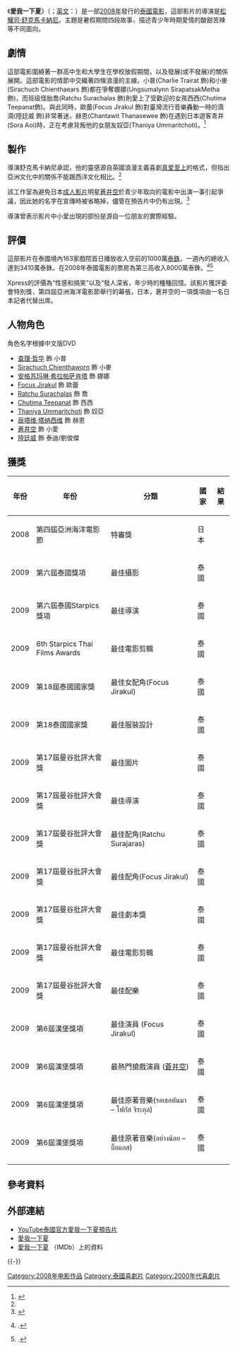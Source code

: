 {{Infobox Film
| name           = 愛我一下夏
| original_name = ''Hormones''
| image          = Hormones.jpg
| caption        = 《愛我一下夏》的宣傳海報
| director       = [[松耀司·舒克馬卡納尼|松耀司·舒克馬卡納尼]]
| producer       = 
| writer         = 
| narrator       = 
| starring       = [[查理·哲华|查理·哲华]]<br />[[Sirachuch_Chienthaworn|Sirachuch Chienthaworn]]<br />[[Focus_Jirakul|Focus Jirakul]]<br />[[Ratchu_Surachalas|Ratchu Surachalas]]<br />[[Chutima_Teepanat|Chutima Teepanat]]<br />[[辰塔维·塔纳西维|辰塔维·塔纳西维]]<br />[[Thaniya_Ummaritchoti|Thaniya Ummaritchoti]]<br />[[安格苏玛琳·希拉帕萨肯塔|安格苏玛琳·希拉帕萨肯塔]]
| music          = 
| cinematography = 
| editing        = 
| distributor    = [[GMM_Tai_Hub|GMM Tai Hub]]
| released       = {{start date|2008|03|20}}
| runtime        = 
| country        = [[泰國|泰國]]
| language       = [[泰語|泰語]]
| budget         = 
| preceded by    = 
| followed by    = 
}}
《'''愛我一下夏'''》（{{lang-th|ปิดเทอมใหญ่ หัวใจว้าวุ่น}}；[[英文|英文]]：{{lang|en|Hormones}}）是一部[[2008年電影|2008年]]發行的[[泰國|泰國]][[電影|電影]]，這部影片的導演是[[松耀司·舒克馬卡納尼|松耀司·舒克馬卡納尼]]。主題是暑假期間四段故事，描述青少年時期愛情的酸甜苦辣等不同面向。

==劇情==
這部電影圍繞著一群高中生和大學生在學校放假期間，以及發展(或不發展)的關係展開。這部電影的情節中交織著四條浪漫的主線。小普(Charlie Trairat 飾)和小麥(Sirachuch Chienthaears 飾)都在爭奪娜娜(Ungsumalynn SirapatsakMetha 飾)，而班级怪胎喬(Ratchu Surachalas 飾)則愛上了受歡迎的女孩西西(Chutima Teepanat飾)。與此同時，歐蕾(Focus Jirakul 飾)對臺灣流行音樂轟動一時的滴滴(陸廷威 飾)非常著迷，赫恩(Chantawit Thanasewee 飾)在遇到日本遊客青井(Sora Aoi)時，正在考慮背叛他的女朋友奴亞(Thaniya Ummaritchoti)。<ref name="xpress">{{cite web|url=http://www.dailyxpress.net/search/read.php?newsid=813&keyword=sa+aoi|title=Teenage love, actually|publisher=[http://www.dailyxpress.net/ Daily XPress]|accessdate=2009-01-13|last=Parinyaporn|first=Pajee|archive-date=2009-03-24|archive-url=https://web.archive.org/web/20090324141258/http://www.dailyxpress.net/search/read.php?newsid=813&keyword=sa+aoi|dead-url=no}}</ref>

==製作==
導演舒克馬卡納尼承認，他的靈感源自英國浪漫主義喜劇[[真爱至上|真爱至上]]的格式，但指出亞洲文化中的關係不能跟西洋文化相比。<ref name="xpress"/>

該工作室為避免日本[[色情片|成人影片]]明星[[蒼井空|蒼井空]]於青少年取向的電影中出演一事引起爭議，因此她的名字在宣傳時被省略掉，儘管在預告片中仍有出現。<ref>{{cite web|url=http://www.dailyxpress.net/2008/09/07/entertainment/entertainment_4250.php|title=Babes in the hood|publisher=[http://www.dailyxpress.net/ Daily XPress]|accessdate=2009-01-13|date=September 7, 2008|last=Lersakvanitchakul|first=Kitchana|deadurl=yes|archiveurl=https://web.archive.org/web/20090324141254/http://www.dailyxpress.net/2008/09/07/entertainment/entertainment_4250.php|archivedate=2009年3月24日}}</ref>

導演曾表示影片中小愛出現的部份是源自一位朋友的實際經驗。

==評價==
這部影片在泰國境內163家戲院首日播放收入空前的1000萬[[泰銖|泰銖]]，一週內的總收入達到3410萬泰銖。在2008年泰國電影的票房為第三高收入8000萬泰銖。<ref>{{Cite document|last=Mayuree|first=Amnuayporn|title=ที่สุดของหนังเด่น-หนังโดนแห่งปี (Movie records of the year)|date=31 December 2008|publisher=Daily News|url=http://www.dailynews.co.th/web/html/popup_news/Default.aspx?Newsid=186656&NewsType=1&Template=1|accessdate=2009-01-25|journal=|archive-date=2008-12-31|archive-url=https://web.archive.org/web/20081231070202/http://www.dailynews.co.th/web/html/popup_news/Default.aspx?Newsid=186656&NewsType=1&Template=1|dead-url=no}}.</ref><ref>{{Cite document|title=ปิดเทอมใหญ่ ซัดไป 34 ล้าน (''Pid Term Yai'' grabs 34 million)|publisher=Manager Online|date=28 March 2008|url=http://www.manager.co.th/Entertainment/ViewNews.aspx?NewsID=9510000037522|accessdate=2009-01-25|journal=|archive-date=2011-06-14|archive-url=https://web.archive.org/web/20110614232020/http://www.manager.co.th/Entertainment/ViewNews.aspx?NewsID=9510000037522|dead-url=no}}.</ref>

Xpress的評價為“性感和搞笑”以及“發人深省，年少時的種種回憶。該影片獲評委會特別獎，第四屆亞洲海洋電影節舉行的幕張，日本，蒼井空的一項獎項由一名日本記者代替出席。

== 人物角色 ==
角色名字根據中文版DVD
*[[查理·哲华|查理·哲华]] 飾 小普
*[[Sirachuch_Chienthaworn|Sirachuch Chienthaworn]] 飾 小麥
*[[安格苏玛琳·希拉帕萨肯塔|安格苏玛琳·希拉帕萨肯塔]] 飾 娜娜
*[[Focus_Jirakul|Focus Jirakul]] 飾 歐蕾
*[[Ratchu_Surachalas|Ratchu Surachalas]] 飾 喬
*[[Chutima_Teepanat|Chutima Teepanat]] 飾 西西
*[[Thaniya_Ummaritchoti|Thaniya Ummaritchoti]] 飾 奴亞
*[[辰塔维·塔纳西维|辰塔维·塔纳西维]] 飾 赫恩
*[[蒼井空|蒼井空]] 飾 小愛
*[[陸廷威|陸廷威]] 飾 泰迪/劉俊傑

==獲獎==
{| class="wikitable"
|-
! 年份 !! 年份 !! 分類 !! 國家 !! 結果
|-
| 2008
| 第四屆亞洲海洋電影節
| 特審獎
| 日本
| {{Won}}
|-
| 2009
| 第六屆泰國獎項
| 最佳攝影
| 泰國
| {{Won}}
|-
| 2009
| 第六屆泰國Starpics獎項
| 最佳導演
| 泰國
| {{nom}}
|-
| 2009
| 6th Starpics Thai Films Awards 
| 最佳電影剪輯
| 泰國
| {{nom}}
|-
| 2009
| 第18屆泰國國家獎
| 最佳女配角(Focus Jirakul)
| 泰國
| {{Won}}
|-
| 2009
| 第18泰國國家獎
| 最佳服裝設計
| 泰國
| {{nom}}
|-
| 2009
| 第17屆曼谷批評大會獎
| 最佳圖片
| 泰國
| {{nom}}
|-
| 2009
| 第17屆曼谷批評大會獎
| 最佳導演
| 泰國
| {{nom}}
|-
| 2009
| 第17屆曼谷批評大會獎
| 最佳配角(Ratchu Surajaras)
| 泰國
| {{nom}}
|-
| 2009
| 第17屆曼谷批評大會獎
| 最佳配角(Focus Jirakul)
| 泰國
| {{Won}}
|-
| 2009
| 第17屆曼谷批評大會獎
| 最佳劇本獎
| 泰國
| {{nom}}
|-
| 2009
| 第17屆曼谷批評大會獎
| 最佳電影剪輯
| 泰國
| {{nom}}
|-
| 2009
| 第17屆曼谷批評大會獎
| 最佳配樂
| 泰國
| {{nom}}
|-
| 2009
| 第6屆漢堡獎項
| 最佳演員 (Focus Jirakul)
| 泰國
| {{Won}}
|-
| 2009
| 第6屆漢堡獎項
| 最熱門搶戲演員 ([[蒼井空|蒼井空]])
| 泰國
| {{N/A}}
|-
| 2009
| 第6屆漢堡獎項
| 最佳原著音樂(รอเธอหันมา – โฟกัส จิระกุล)
| 泰國
| {{N/A}}
|-
| 2009
| 第6屆漢堡獎項
| 最佳原著音樂(อย่างน้อย – บิ๊กแอส)
| 泰國
| {{N/A}}
|-

|}

==參考資料==
{{reflist}}

==外部連結==
*[http://www.youtube.com/watch?v=LbD7QAY8aFQ YouTube泰國官方愛我一下夏預告片] {{Wayback|url=http://www.youtube.com/watch?v=LbD7QAY8aFQ |date=20100723220248 }}
*[http://www.siamzone.com/movie/m/5034 愛我一下夏] {{Wayback|url=http://www.siamzone.com/movie/m/5034 |date=20100526123741 }}
*[http://www.imdb.com/title/tt1208717 愛我一下夏] {{Wayback|url=http://www.imdb.com/title/tt1208717 |date=20110201050136 }} （IMDb）上的資料

{{-}}

{{GMM Tai Hub}}
[[Category:2008年电影作品|Category:2008年电影作品]]
[[Category:泰國喜劇片|Category:泰國喜劇片]]
[[Category:2000年代喜劇片|Category:2000年代喜劇片]]